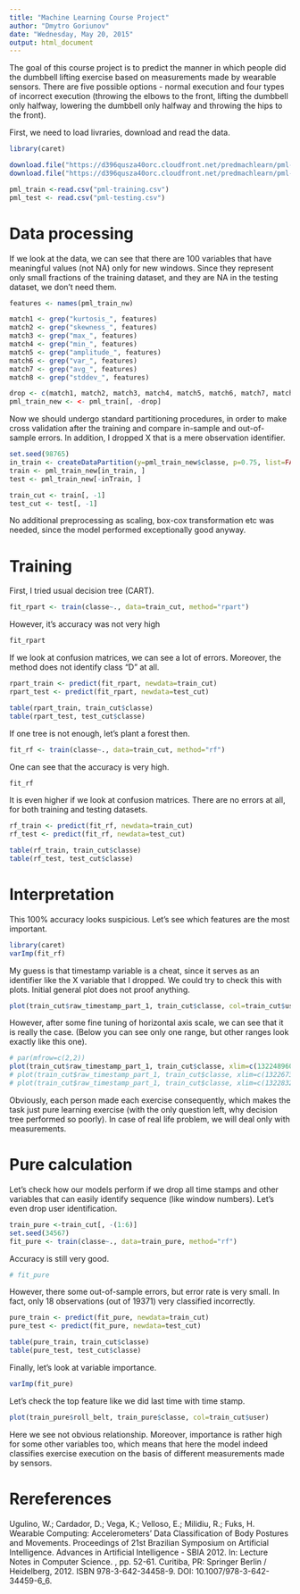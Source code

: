 ```yaml
---
title: "Machine Learning Course Project"
author: "Dmytro Goriunov"
date: "Wednesday, May 20, 2015"
output: html_document
---
```


The goal of this course project is to predict the manner in which people did the dumbbell lifting exercise based on measurements made by wearable sensors. There are five possible options - normal execution and four types of incorrect execution (throwing the elbows to the front, lifting the dumbbell only halfway, lowering the dumbbell only halfway and throwing the hips to the front).

First, we need to load livraries, download and read the data.

```r
library(caret)

download.file("https://d396qusza40orc.cloudfront.net/predmachlearn/pml-training.csv", "pml-training.csv")
download.file("https://d396qusza40orc.cloudfront.net/predmachlearn/pml-testing.csv", "pml-testing.csv")

pml_train <-read.csv("pml-training.csv")
pml_test <- read.csv("pml-testing.csv")
```

Data processing
===============

If we look at the data, we can see that there are 100 variables that have meaningful values (not NA) only for new windows. Since they represent only small fractions of the training dataset, and they are NA in the testing dataset, we don't need them.

```r
features <- names(pml_train_nw)

match1 <- grep("kurtosis_", features)
match2 <- grep("skewness_", features)
match3 <- grep("max_", features)
match4 <- grep("min_", features)
match5 <- grep("amplitude_", features)
match6 <- grep("var_", features)
match7 <- grep("avg_", features)
match8 <- grep("stddev_", features)

drop <- c(match1, match2, match3, match4, match5, match6, match7, match8)
pml_train_new <- <- pml_train[, -drop]
```

Now we should undergo standard partitioning procedures, in order to make cross validation after the training and compare in-sample and out-of-sample errors. In addition, I dropped X that is a mere observation identifier.

```r
set.seed(98765)
in_train <- createDataPartition(y=pml_train_new$classe, p=0.75, list=FALSE)
train <- pml_train_new[in_train, ]
test <- pml_train_new[-inTrain, ]

train_cut <- train[, -1]
test_cut <- test[, -1]
```

No additional preprocessing as scaling, box-cox transformation etc was needed, since the model performed exceptionally good anyway.

Training
========

First, I tried usual decision tree (CART).

```r
fit_rpart <- train(classe~., data=train_cut, method="rpart")
```

However, it's accuracy was not very high

```r
fit_rpart
```

If we look at confusion matrices, we can see a lot of errors. Moreover, the method does not identify class "D" at all.

```r
rpart_train <- predict(fit_rpart, newdata=train_cut)
rpart_test <- predict(fit_rpart, newdata=test_cut)

table(rpart_train, train_cut$classe)
table(rpart_test, test_cut$classe)

```

If one tree is not enough, let's plant a forest then.

```r
fit_rf <- train(classe~., data=train_cut, method="rf")
```

One can see that the accuracy is very high.

```r
fit_rf
```

It is even higher if we look at confusion matrices. There are no errors at all, for both training and testing datasets. 

```r
rf_train <- predict(fit_rf, newdata=train_cut)
rf_test <- predict(fit_rf, newdata=test_cut)

table(rf_train, train_cut$classe)
table(rf_test, test_cut$classe)
```

Interpretation
==============

This 100% accuracy looks suspicious. Let's see which features are the most important.

```r
library(caret)
varImp(fit_rf)
```

My guess is that timestamp variable is a cheat, since it serves as an identifier like the X variable that I dropped. We could try to check this with plots. Initial general plot does not proof anything.

```r
plot(train_cut$raw_timestamp_part_1, train_cut$classe, col=train_cut$user)
```

However, after some fine tuning of horizontal axis scale, we can see that it is really the case. (Below you can see only one range, but other ranges look exactly like this one).

```r
# par(mfrow=c(2,2))
plot(train_cut$raw_timestamp_part_1, train_cut$classe, xlim=c(1322489600,1322489730), col=train_cut$user)
# plot(train_cut$raw_timestamp_part_1, train_cut$classe, xlim=c(1322673020,1322673170))
# plot(train_cut$raw_timestamp_part_1, train_cut$classe, xlim=c(1322832770,1322832950))
```

Obviously, each person made each exercise consequently, which makes the task just pure learning exercise (with the only question left, why decision tree performed so poorly). In case of real life problem, we will deal only with measurements.

Pure calculation
================

Let's check how our models perform if we drop all time stamps and other variables that can easily identify sequence (like window numbers). Let's even drop user identification.

```r
train_pure <-train_cut[, -(1:6)]
set.seed(34567)
fit_pure <- train(classe~., data=train_pure, method="rf")
```

Accuracy is still very good.

```r
# fit_pure
```

However, there some out-of-sample errors, but error rate is very small. In fact, only 18 observations (out of 19371) very classified incorrectly.

```r
pure_train <- predict(fit_pure, newdata=train_cut)
pure_test <- predict(fit_pure, newdata=test_cut)
```


```r
table(pure_train, train_cut$classe)
table(pure_test, test_cut$classe)
```

Finally, let's look at variable importance.

```r
varImp(fit_pure)
```

Let's check the top feature like we did last time with time stamp.

```r
plot(train_pure$roll_belt, train_pure$classe, col=train_cut$user)
```

Here we see not obvious relationship. Moreover, importance is rather high for some other variables too, which means that here the model indeed classifies exercise execution on the basis of different measurements made by sensors.

Rereferences
============
Ugulino, W.; Cardador, D.; Vega, K.; Velloso, E.; Milidiu, R.; Fuks, H. Wearable Computing: Accelerometers' Data Classification of Body Postures and Movements. Proceedings of 21st Brazilian Symposium on Artificial Intelligence. Advances in Artificial Intelligence - SBIA 2012. In: Lecture Notes in Computer Science. , pp. 52-61. Curitiba, PR: Springer Berlin / Heidelberg, 2012. ISBN 978-3-642-34458-9. DOI: 10.1007/978-3-642-34459-6_6.